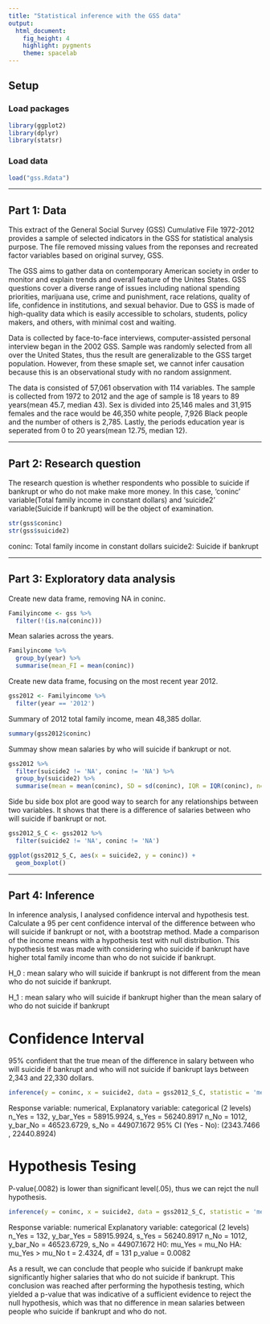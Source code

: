 ---
title: "Statistical inference with the GSS data"
output: 
  html_document: 
    fig_height: 4
    highlight: pygments
    theme: spacelab
---

## Setup

### Load packages

```{r load-packages, message = FALSE}
library(ggplot2)
library(dplyr)
library(statsr)
```

### Load data

```{r load-data}
load("gss.Rdata")
```


* * *

## Part 1: Data

This extract of the General Social Survey (GSS) Cumulative File 1972-2012 provides a sample of selected indicators in the GSS for statistical analysis purpose. The file removed missing values from the reponses and recreated factor variables based on original survey, GSS.

The GSS aims to gather data on contemporary American society in order to monitor and explain trends and overall feature of the Unites States. GSS questions cover a diverse range of issues including national spending priorities, marijuana use, crime and punishment, race relations, quality of life, confidence in institutions, and sexual behavior. Due to GSS is made of high-quality data which is easily accessible to scholars, students, policy makers, and others, with minimal cost and waiting.

Data is collected by face-to-face interviews, computer-assisted personal interview began in the 2002 GSS. Sample was randomly selected from all over the United States, thus the result are generalizable to the GSS target population. However, from these smaple set, we cannot infer causation because this is an observational study with no random assignment.

The data is consisted of 57,061 observation with 114 variables. The sample is collected from 1972 to 2012 and the age of sample is 18 years to 89 years(mean 45.7, median 43). Sex is divided into 25,146 males and 31,915 females and the race would be 46,350 white people, 7,926 Black people and the number of others is 2,785. Lastly, the periods education year is seperated from 0 to 20 years(mean 12.75, median 12). 



* * *

## Part 2: Research question

The research question is whether respondents who possible to suicide if bankrupt or who do not make make more money. In this case, 'coninc' variable(Total family income in constant dollars) and 'suicide2' variable(Suicide if bankrupt) will be the object of examination. 

```{r}
str(gss$coninc)
str(gss$suicide2)
```
coninc: Total family income in constant dollars
suicide2: Suicide if bankrupt



* * *

## Part 3: Exploratory data analysis

Create new data frame, removing NA in coninc.

```{r}
Familyincome <- gss %>%
  filter(!(is.na(coninc)))
```

Mean salaries across the years.

```{r}
Familyincome %>%
  group_by(year) %>%
  summarise(mean_FI = mean(coninc))
```

Create new data frame, focusing on the most recent year 2012.

```{r}
gss2012 <- Familyincome %>%
  filter(year == '2012')
```

Summary of 2012 total family income, mean 48,385 dollar.

```{r}
summary(gss2012$coninc)
```

Summay show mean salaries by who will suicide if bankrupt or not.

```{r}
gss2012 %>%
  filter(suicide2 != 'NA', coninc != 'NA') %>%
  group_by(suicide2) %>%
  summarise(mean = mean(coninc), SD = sd(coninc), IQR = IQR(coninc), n=n())
```

Side bu side box plot are good way to search for any relationships between two variables. It shows that there is a difference of salaries between who will suicide if bankrupt or not.

```{r}
gss2012_S_C <- gss2012 %>%
  filter(suicide2 != 'NA', coninc != 'NA')

ggplot(gss2012_S_C, aes(x = suicide2, y = coninc)) +
  geom_boxplot()
```



* * *

## Part 4: Inference

In inference analysis, I analysed confidence interval and hypothesis test. Calculate a 95 per cent confidence interval of the difference between who will suicide if bankrupt or not, with a bootstrap method. Made a comparison of the income means with a hypothesis test with null distribution. This hypothesis test was made with considering who suicide if bankrupt have higher total family income than who do not suicide if bankrupt.

H_0 : mean salary who will suicide if bankrupt is not different from the mean who do not suicide if bankrupt.

H_1 : mean salary who will suicide if bankrupt higher than the mean salary of who do not suicide if bankrupt


# Confidence Interval

95% confident that the true mean of the difference in salary between who will suicide if bankrupt and who will not suicide if bankrupt lays between 2,343 and 22,330 dollars.

```{r}

inference(y = coninc, x = suicide2, data = gss2012_S_C, statistic = 'mean', type='ci', null = 0, method = 'simulation', boot_method = 'se', nsim = 15000, alternative = 'twosided' )

```

Response variable: numerical, Explanatory variable: categorical (2 levels)
n_Yes = 132, y_bar_Yes = 58915.9924, s_Yes = 56240.8917
n_No = 1012, y_bar_No = 46523.6729, s_No = 44907.1672
95% CI (Yes - No): (2343.7466 , 22440.8924)


# Hypothesis Tesing

P-value(.0082) is lower than significant level(.05), thus we can rejct the null hypothesis.

```{r}
inference(y = coninc, x = suicide2, data = gss2012_S_C, statistic = 'mean', type = 'ht', null = 0, alternative = 'greater', method='theoretical')
```

Response variable: numerical
Explanatory variable: categorical (2 levels) 
n_Yes = 132, y_bar_Yes = 58915.9924, s_Yes = 56240.8917
n_No = 1012, y_bar_No = 46523.6729, s_No = 44907.1672
H0: mu_Yes =  mu_No
HA: mu_Yes > mu_No
t = 2.4324, df = 131
p_value = 0.0082


As a result, we can conclude that people who suicide if bankrupt make significantly higher salaries that who do not suicide if bankrupt. This conclusion was reached after performing the hypothesis testing, which yielded a p-value that was indicative of a sufficient evidence to reject the null hypothesis, which was that no difference in mean salaries between people who suicide if bankrupt and who do not.